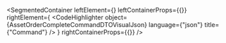 
<SegmentedContainer
  leftElement={<AssetOrderCompleteCommandDTODesc />}
  leftContainerProps={{}}
  rightElement={
    <CodeHighlighter
      object={AssetOrderCompleteCommandDTOVisualJson}
      language={"json"}
      title={"Command"}
    />
  }
  rightContainerProps={{}}
/>
